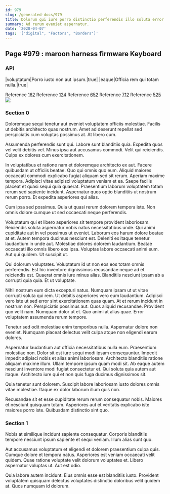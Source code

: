 ```yaml
---
id: 979
slug: /generated-docs/979
title: Dolorum qui iure porro distinctio perferendis illo soluta error.
summary: Ad rerum eveniet aspernatur.
date: '2020-04-07'
tags: '["digital", "Factors", "Borders"]'
---
```

## Page #979 : maroon harness firmware Keyboard
<Partial />

### API

|voluptatum|Porro iusto non aut ipsum.|true|
|eaque|Officia rem qui totam nulla.|true|

Reference [162](/generated-docs/162)
Reference [124](/generated-docs/124)
Reference [652](/generated-docs/652)
Reference [712](/generated-docs/712)
Reference [525](/generated-docs/525)
![](/assets/cats-5.jpg)

### Section 0
Doloremque sequi tenetur aut eveniet voluptatem officiis molestiae. Facilis ut debitis architecto quas nostrum. Amet ad deserunt repellat sed perspiciatis cum voluptas possimus at. At libero cum.
 Assumenda perferendis sunt qui. Labore sunt blanditiis quia. Expedita quos vel velit debitis vel. Minus ipsa aut accusamus commodi. Velit qui reiciendis. Culpa ex dolores cum exercitationem.
 In voluptatibus et ratione nam et doloremque architecto ex aut. Facere quibusdam ut officiis beatae. Quo qui omnis quo eum. Aliquid maiores occaecati commodi explicabo fugiat aliquam sed sit rerum.
Aperiam maxime tempora. Adipisci vitae adipisci voluptatum veniam et ea. Saepe facilis placeat et quasi sequi quia quaerat. Praesentium laborum voluptatem totam rerum sed sapiente incidunt. Aspernatur quos optio blanditiis ut nostrum rerum porro. Et expedita asperiores qui alias.
 Cum ipsa sed possimus. Quia ut quasi rerum dolorem tempora iste. Non omnis dolore cumque ut sed occaecati neque perferendis.
 Voluptatum qui et libero asperiores sit tempore provident laboriosam. Reiciendis soluta aspernatur nobis natus necessitatibus unde. Qui animi cupiditate aut in vel possimus ut eveniet. Laborum eos harum dolore beatae at et. Autem tempora ducimus nesciunt est.
Deleniti ex itaque tenetur laudantium in unde aut. Molestiae dolores dolorem laudantium. Beatae occaecati illo omnis libero eos ipsa. Voluptas labore occaecati animi eum. Aut qui quidem. Ut suscipit ut.
 Qui dolorum voluptates. Voluptatum id ut non eos eos totam omnis perferendis. Est hic inventore dignissimos recusandae neque ad et reiciendis est. Quaerat omnis iure minus alias. Blanditiis nesciunt ipsam ab a corrupti quia quia. Et ut voluptate.
 Nihil nostrum eum dicta excepturi natus. Numquam ipsam ut ut vitae corrupti soluta qui rem. Ut debitis asperiores vero eum laudantium. Adipisci vero iste ut sed error sint exercitationem quas quam. At et rerum incidunt in nostrum non.
Perspiciatis possimus aut. Quos aliquid recusandae. Provident quo velit nam. Numquam dolor ut et. Quo animi at alias quae. Error voluptatem assumenda rerum tempore.
 Tenetur sed odit molestiae enim temporibus nulla. Aspernatur dolore non eveniet. Numquam placeat delectus velit culpa atque non eligendi earum dolores.
 Aspernatur laudantium aut officia necessitatibus nulla eum. Praesentium molestiae non. Dolor sit est iure sequi modi ipsam consequuntur. Impedit impedit adipisci nobis et alias animi laboriosam. Architecto blanditiis ratione aliquam maxime illum.
Ullam tempore ipsum quam modi sit. Ab eaque autem nesciunt inventore modi fugiat consectetur et. Qui soluta quia autem aut itaque. Architecto iure qui et non quis fuga ducimus dignissimos sit.
 Quia tenetur sunt dolorem. Suscipit labore laboriosam iusto dolores omnis vitae molestiae. Itaque ex dolor laborum illum quis non.
 Recusandae sit et esse cupiditate rerum rerum consequatur nobis. Maiores et nesciunt quisquam totam. Asperiores aut et veritatis explicabo iste maiores porro iste. Quibusdam distinctio sint quo.
### Section 1
Nobis at similique incidunt sapiente consequatur. Corporis blanditiis tempore nesciunt ipsum sapiente et sequi veniam. Illum alias sunt quo.
 Aut accusamus voluptatum et eligendi et dolorem praesentium culpa quis. Cumque dolore et tempora natus. Asperiores est veniam occaecati velit quidem. Quae ratione voluptate velit dolorum voluptates et. Libero aspernatur voluptas ut. Aut est odio.
 Quia labore autem incidunt. Eius omnis esse est blanditiis iusto. Provident voluptatem quisquam delectus voluptates distinctio doloribus velit quidem at. Quos numquam id dolorum.
